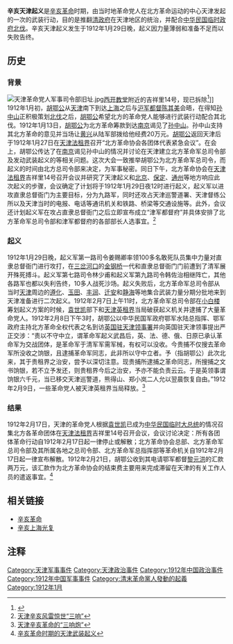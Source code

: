 
'''辛亥天津起义'''是[[辛亥革命|辛亥革命]]时期，由当时地革命党人在北方革命运动的中心天津发起的一次的武装行动，目的是推翻[[清政府|清政府]]在天津地区的统治，并配合[[中華民國臨時政府_(南京)|中华民国临时政府]][[北伐|北伐]]。辛亥天津起义发生于1912年1月29日晚，起义因力量薄弱和准备不足而以失败告终。

== 历史 ==
=== 背景 === 
[[File:天津革命党人军事司令部旧址.jpg|thumb]][[西开教堂|西开教堂]]附近的吉祥里14号，现已拆除<ref>{{Cite web |url=http://www.zgtjls.com/system/2008/10/23/010015360.shtml |title=天津革命党人军事司令部旧址 |access-date=2011-10-10 |archive-url=https://web.archive.org/web/20100421234007/http://www.zgtjls.com/system/2008/10/23/010015360.shtml |archive-date=2010-04-21 |dead-url=yes }}</ref>]]
1912年1月初，[[胡鄂公|胡鄂公]]从[[天津|天津]]南下到达[[上海|上海]]之后与[[沪军都督|沪军都督]][[陈其美|陈其美]]会晤，在得知[[孙中山|孙中山]]正积极策划[[北伐|北伐]]之后，[[胡鄂公|胡鄂公]]希望北方的革命党人能够进行武装行动配合其北伐。1912年1月13日，[[胡鄂公|胡鄂公]]为北方革命筹款到达[[南京|南京]]谒见了[[孙中山|孙中山]]。孙中山支持其北方革命的意见并当场让[[黄兴|黄兴]]从陆军部拨给他经费20万元。[[胡鄂公|胡鄂公]]返回天津后于1912年1月27日在[[天津法租界|天津法租界]]召开“北方革命协会各团体代表紧急会议”。在会上，胡鄂公传达了在[[南京|南京]]谒见孙中山的情况并讨论在天津建立北方革命军总司令部及发动武装起义的等相关问题。这次大会一致推举胡鄂公为北方革命军总司令，而起义的时间由北方总司令部来决定，为军事秘密。同日下午，北方革命协会在[[天津法租界|天津法租界]]吉祥里14号召开会议并研究了天津起义和[[北京|北京]]、[[保定|保定]]、[[通州|通州]]等地方响应此次起义的步骤，会议确定了计划将于1912年1月29日夜12时进行起义，起义军以进攻直隶总督衙门为主要目标，分为九路军，同时还攻占天津巡警道署、天津督练公所以及天津当时的电报、电话等通讯机关和铁路、桥梁等交通设施等。此外，会议还计划起义军在攻占直隶总督衙门之后立即宣布成立“津军都督府”并具体安排了北方革命军总司令部和津军都督府的各部部长人选事宜。<ref>[http://he.legaldaily.com.cn/content/2011-01/24/content_2457340.htm?node=8422 天津辛亥风雷惊世“三响”]{{dead link|date=2018年4月 |bot=InternetArchiveBot |fix-attempted=yes }}</ref>

=== 起义 === 
1912年1月29日晚，起义军第一路司令姜赐卿率领100多名敢死队员集中力量对直隶总督衙门进行攻打，在[[三岔河口|三岔河口]]的[[金钢桥|金钢桥]]一代和直隶总督衙门门前遭到了清军展开殊死搏斗。起义军第七路司令林少甫和起义军第九路司令韩佐治相继阵亡，其他各路军也都以失利告终，10多人战死沙场。起义失败后，北方革命军总司令部从当时[[天津|天津]]周边的[[遵化|遵化]]、[[玉田|玉田]]、[[丰润|丰润]]、[[迁安|迁安]]和[[静海|静海]]等地集合武装力量分期分批地来到天津准备进行二次起义。1912年2月7日上午11时，北方革命军总司令部在[[小白楼|小白楼]]筹划起义方案的时候，[[袁世凯|袁世凯]]部下和[[天津英租界|天津英租界]]当局破获起义机关并逮捕了大量革命党人。1912年2月8日下午3时，胡鄂公以中华民国军政府鄂军水陆总指挥、鄂军政府主持北方革命全权代表之名到访[[天津英国领事署大楼|英国驻天津领事署]]并向英国驻天津领事提出严正交涉：“责以不守中立，谓革命军起义武昌后，英、法、德、俄、日原已承认革命军为交战团体，是革命军于清军军需军械，有权可以没收。今贵捕不仅搜去革命军所没收之饷银，且逮捕革命军同志，此非所以守中立者。予（指胡鄂公）此次北来，其于贵租界之治安，尝予以深切注意。现贵捕所逮捕之革命同志，所搜捕之文书饷银，若不立予发还，则贵租界今后之治安，予亦不能负责云云。于是英领事谓饷银六千元，当已移交天津巡警道，熊得山、郑小岚二人允以翌晨恢复自由。”1912年2月9日，一些革命党人被天津英租界当局释放。<ref>[http://www.xhgmw.org/archive-51098-3.shtml 天津辛亥革命的“三响炮”]{{dead link|date=2018年4月 |bot=InternetArchiveBot |fix-attempted=yes }}</ref>
　
=== 结果 ===
1912年2月17日，天津的革命党人根据[[袁世凯|袁世凯]]已成为[[中华民国临时大总统|中华民国临时大总统]]的情况召集北方各革命团体在[[天津法租界|天津法租界]]吉祥里14号召开会议，会议讨论决定：所有各团体革命行动自1912年2月17日起一律停止或解散；北方革命协会总部、北方革命军总司令部及其所属各地之总司令部、北方革命军总指挥部等革命机关自1912年2月17日起一律宣布解散。1912年2月21日，胡鄂公收到其电请鄂军都督[[黎元洪|黎元洪]]的汇款两万元，该汇款作为北方革命协会的结束费主要用来完成滞留在天津的有关工作人员的遣返事宜。<ref>[http://news.cqnews.net/html/2011-10/09/content_8905455.htm 辛亥革命时期的天津武装起义]{{dead link|date=2018年4月 |bot=InternetArchiveBot |fix-attempted=yes }}</ref>

== 相关链接 ==
* [[辛亥革命|辛亥革命]]
* [[辛亥上海光复|辛亥上海光复]]

== 注释 ==
<div class="references-small">
<references></references>
</div>

{{天津近代历史文化专题}}
[[Category:天津军事事件|Category:天津军事事件]]
[[Category:天津政治事件|Category:天津政治事件]]
[[Category:1912年中国政治事件|Category:1912年中国政治事件]]
[[Category:1912年中国军事事件|Category:1912年中国军事事件]]
[[Category:清末革命黨人發動的起義|Category:清末革命黨人發動的起義]]
[[Category:1912年1月|Category:1912年1月]]